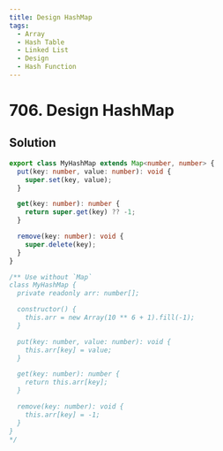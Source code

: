 ```yaml
---
title: Design HashMap
tags:
  - Array
  - Hash Table
  - Linked List
  - Design
  - Hash Function
---
```


# 706. Design HashMap

<Badges>
  <LevelBadge level="easy" />
  <TopicBadge name="Array" slug="array" />
  <TopicBadge name="Hash Table" slug="hash-table" />
  <TopicBadge name="Linked List" slug="linked-list" />
  <TopicBadge name="Design" slug="design" />
  <TopicBadge name="Hash Function" slug="hash-function" />
</Badges>

## Solution

```typescript filename="solution.ts" copy
export class MyHashMap extends Map<number, number> {
  put(key: number, value: number): void {
    super.set(key, value);
  }

  get(key: number): number {
    return super.get(key) ?? -1;
  }

  remove(key: number): void {
    super.delete(key);
  }
}

/** Use without `Map`
class MyHashMap {
  private readonly arr: number[];

  constructor() {
    this.arr = new Array(10 ** 6 + 1).fill(-1);
  }

  put(key: number, value: number): void {
    this.arr[key] = value;
  }

  get(key: number): number {
    return this.arr[key];
  }

  remove(key: number): void {
    this.arr[key] = -1;
  }
}
*/
```

<ProblemLink
  codingSite="leetcode"
  href="https://leetcode.com/problems/design-hashmap"
  title="Design HashMap"
/>
